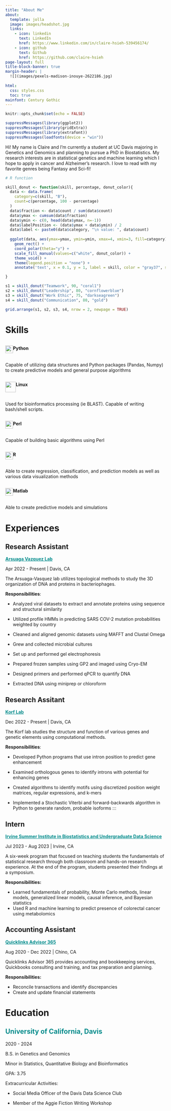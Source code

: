 ```yaml
---
title: "About Me"
about:
  template: jolla
  image: images/headshot.jpg
  links:
    - icon: linkedin
      text: LinkedIn
      href: https://www.linkedin.com/in/claire-hsieh-539456174/
    - icon: github
      text: Github
      href: https://github.com/claire-hsieh
page-layout: full
title-block-banner: true
margin-header: |
  ![](images/pexels-madison-inouye-2622186.jpg)
  
html:
  css: styles.css
  toc: true
mainfont: Century Gothic
---
```


```r
knitr::opts_chunk$set(echo = FALSE)
```

```r
suppressMessages(library(ggplot2))
suppressMessages(library(gridExtra))
suppressMessages(library(extrafont))
suppressMessages(loadfonts(device = "win"))
```

Hi! My name is Claire and I'm currently a student at UC Davis majoring in Genetics and Genomics and planning to pursue a PhD in Biostatistics. My research interests are in statistical genetics and machine learning which I hope to apply in cancer and Alzheimer's research. I love to read with my favorite genres being Fantasy and Sci-fi!

```r
# R function

skill_donut <- function(skill, percentage, donut_color){
  data <- data.frame(
    category=c(skill, "B"),
    count=c(percentage, 100 - percentage)
  )
  data$fraction <- data$count / sum(data$count)
  data$ymax <- cumsum(data$fraction)
  data$ymin <- c(0, head(data$ymax, n=-1))
  data$labelPosition <- (data$ymax + data$ymin) / 2
  data$label <- paste0(data$category, "\n value: ", data$count)
  
  ggplot(data, aes(ymax=ymax, ymin=ymin, xmax=4, xmin=3, fill=category)) +
    geom_rect() +
    coord_polar(theta="y") +
    scale_fill_manual(values=c("white", donut_color)) +
    theme_void() +
    theme(legend.position = "none") +
    annotate('text', x = 0.1, y = 1, label = skill, color = "gray37", size = 5)

}

s1 = skill_donut("Teamwork", 90, "coral1")
s2 = skill_donut("Leadership", 80, "cornflowerblue")
s3 = skill_donut("Work Ethic", 75, "darkseagreen")
s4 = skill_donut("Communication", 80, "gold")

grid.arrange(s1, s2, s3, s4, nrow = 2, newpage = TRUE)


```

::: {#title}
# Skills
:::

::: card-css
::: temp
::: {.card-header style="display: flex; border-radius: 25px;"}
::: card-img-top
<img src="images/skills/python-logo-only.svg" width="24"/>
:::

**Python**
:::

::: card-text
Capable of utilizing data structures and Python packages (Pandas, Numpy) to create predictive models and general purpose algorithms
:::
:::

::: temp
::: {.card-header style="display: flex; border-radius: 25px"}
::: card-img-top
<img src="images/skills/linux.svg" width="33"/>
:::

**Linux**
:::

::: card-text
Used for bioinformatics processing (ie BLAST). Capable of writing bash/shell scripts.
:::
:::

::: temp
::: {.card-header style="display: flex; border-radius: 25px"}
::: card-img-top
<img src="images/skills/perl-programming-language.svg" width="24"/>
:::

**Perl**
:::

::: card-text
Capable of building basic algorithms using Perl\
:::
:::

::: temp
::: {.card-header style="display: flex; border-radius: 25px"}
::: card-img-top
<img src="images/skills/Rlogo.svg" width="24"/>
:::

**R**
:::

::: card-text
Able to create regression, classification, and prediction models as well as various data visualization methods
:::
:::

::: temp
::: {.card-header style="display: flex; border-radius: 25px"}
::: card-img-top
<img src="images/skills/matlab-svgrepo-com.svg" width="24"/>
:::

**Matlab**
:::

::: card-text
Able to create predictive models and simulations
:::
:::
:::

::: {#title2 .title}
# Experiences
:::

::: {#experience1 .experience}
## Research Assistant

[**Arsuaga Vazquez Lab**](https://arsuaga-vazquez-lab.faculty.ucdavis.edu/){style="color:DarkCyan;"}

Apr 2022 - Present \| Davis, CA

The Arsuaga-Vasquez lab utilizes topological methods to study the 3D organization of DNA and proteins in bacteriophages.

**Responsibilities**:

-   Analyzed viral datasets to extract and annotate proteins using sequence and structural similarity

-   Utilized profile HMMs in predicting SARS COV-2 mutation probabilities weighted by country

-   Cleaned and aligned genomic datasets using MAFFT and Clustal Omega

-   Grew and collected microbial cultures

-   Set up and performed gel electrophoresis

-   Prepared frozen samples using GP2 and imaged using Cryo-EM

-   Designed primers and performed qPCR to quantify DNA

-   Extracted DNA using miniprep or chloroform
:::

::: {#experience2 .experience}
## Research Assitant

[**Korf Lab**](http://korflab.ucdavis.edu/about.html){style="color:DarkCyan;"}

Dec 2022 - Present \| Davis, CA

The Korf lab studies the structure and function of various genes and genetic elements using computational methods.

**Responsibilities**:

-   Developed Python programs that use intron position to predict gene enhancement

-   Examined orthologous genes to identify introns with potential for enhancing genes

-   Created algorithms to identify motifs using discretized position weight matrices, regular expressions, and k-mers

-   Implemented a Stochastic Viterbi and forward-backwards algorithm in Python to generate random, probable isoforms :::
:::

::: {#experience3 .experience}
## Intern

[**Irvine Summer Institute in Biostatistics and Undergraduate Data Science**](https://isi-buds.github.io/program-2023/){style="color:DarkCyan;"}

Jul 2023 - Aug 2023 \| Irvine, CA

A six-week program that focused on teaching students the fundamentals of statistical research through both classroom and hands-on research experience. At the end of the program, students presented their findings at a symposium.

**Responsibilities:**

-   Learned fundamentals of probability, Monte Carlo methods, linear models, generalized linear models, causal inference, and Bayesian statistics
-   Used R and machine learning to predict presence of colorectal cancer using metabolomics
:::

::: {#experience4 .experience}
## Accounting Assistant

[**Quicklinks Advisor 365**](https://qna365.com){style="color:DarkCyan;"}

Aug 2020 - Dec 2022 \| Chino, CA

Quicklinks Advisor 365 provides accounting and bookkeeping services, Quickbooks consulting and training, and tax preparation and planning.

**Responsibilities:**

-   Reconcile transactions and identify discrepancies
-   Create and update financial statements
:::

::: {#title1 .title}
# Education
:::

::: {#education1 .education}
## [University of California, Davis]{style="color:DarkCyan;"}

2020 - 2024

B.S. in Genetics and Genomics

Minor in Statistics, Quantitative Biology and Bioinformatics

GPA: 3.75

Extracurricular Activities:

-   Social Media Officer of the Davis Data Science Club

-   Member of the Aggie Fiction Writing Workshop
:::

